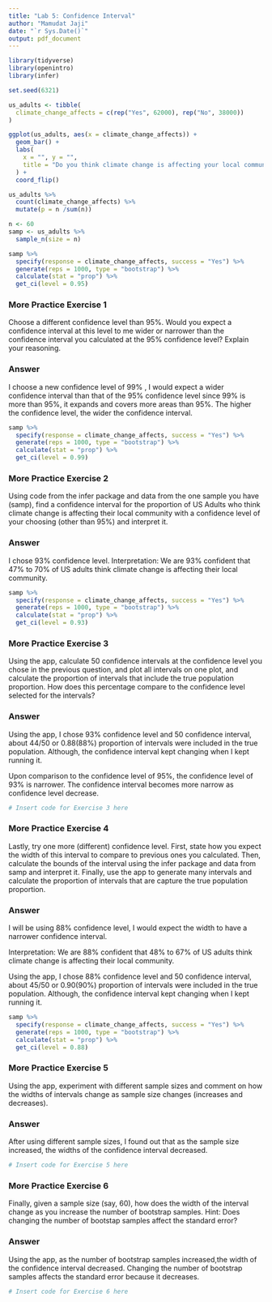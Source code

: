 ---
title: "Lab 5: Confidence Interval"
author: "Mamudat Jaji"
date: "`r Sys.Date()`"
output: pdf_document
---

```{r load-packages, message=FALSE}
library(tidyverse)
library(openintro)
library(infer)

set.seed(6321)

us_adults <- tibble(
  climate_change_affects = c(rep("Yes", 62000), rep("No", 38000))
)

ggplot(us_adults, aes(x = climate_change_affects)) +
  geom_bar() +
  labs(
    x = "", y = "",
    title = "Do you think climate change is affecting your local community?"
  ) +
  coord_flip() 

us_adults %>%
  count(climate_change_affects) %>%
  mutate(p = n /sum(n))

n <- 60
samp <- us_adults %>%
  sample_n(size = n)

samp %>%
  specify(response = climate_change_affects, success = "Yes") %>%
  generate(reps = 1000, type = "bootstrap") %>%
  calculate(stat = "prop") %>%
  get_ci(level = 0.95)
```

### More Practice Exercise 1

Choose a different confidence level than 95%. Would you expect a confidence interval at this level to me wider or narrower than the confidence interval you calculated at the 95% confidence level? Explain your reasoning.

### Answer
I choose a new confidence level of 99% , I would expect a wider confidence interval than that of the 95% confidence level since 99% is more than 95%, it expands and covers more areas than 95%. The higher the confidence level, the wider the confidence interval.

```{r}
samp %>%
  specify(response = climate_change_affects, success = "Yes") %>%
  generate(reps = 1000, type = "bootstrap") %>%
  calculate(stat = "prop") %>%
  get_ci(level = 0.99)
```


### More Practice Exercise 2

Using code from the infer package and data from the one sample you have (samp), find a confidence interval for the proportion of US Adults who think climate change is affecting their local community with a confidence level of your choosing (other than 95%) and interpret it.

### Answer
I chose 93% confidence level.
Interpretation: We are 93% confident that 47% to 70% of US adults think climate change is affecting their local community.

```{r}
samp %>%
  specify(response = climate_change_affects, success = "Yes") %>%
  generate(reps = 1000, type = "bootstrap") %>%
  calculate(stat = "prop") %>%
  get_ci(level = 0.93)
```


### More Practice Exercise 3

Using the app, calculate 50 confidence intervals at the confidence level you chose in the previous question, and plot all intervals on one plot, and calculate the proportion of intervals that include the true population proportion. How does this percentage compare to the confidence level selected for the intervals?

### Answer
Using the app, I chose 93% confidence level and 50 confidence interval, about 44/50 or 0.88(88%) proportion of intervals were included in the true population. Although, the confidence interval kept changing when I kept running it.

Upon comparison to the confidence level of 95%, the confidence level of 93% is narrower. The confidence interval becomes more narrow as confidence level decrease.

```{r}
# Insert code for Exercise 3 here
```


### More Practice Exercise 4

Lastly, try one more (different) confidence level. First, state how you expect the width of this interval to compare to previous ones you calculated. Then, calculate the bounds of the interval using the infer package and data from samp and interpret it. Finally, use the app to generate many intervals and calculate the proportion of intervals that are capture the true population proportion.

### Answer
I will be using 88% confidence level, I would expect the width to have a narrower confidence interval.

Interpretation: We are 88% confident that 48% to 67% of US adults think climate change is affecting their local community.

Using the app, I chose 88% confidence level and 50 confidence interval, about 45/50 or 0.90(90%) proportion of intervals were included in the true population. Although, the confidence interval kept changing when I kept running it.


```{r}
samp %>%
  specify(response = climate_change_affects, success = "Yes") %>%
  generate(reps = 1000, type = "bootstrap") %>%
  calculate(stat = "prop") %>%
  get_ci(level = 0.88)
```


### More Practice Exercise 5

Using the app, experiment with different sample sizes and comment on how the widths of intervals change as sample size changes (increases and decreases).

### Answer

After using different sample sizes, I found out that as the sample size increased, the widths of the confidence interval decreased.

```{r}
# Insert code for Exercise 5 here
```


### More Practice Exercise 6

Finally, given a sample size (say, 60), how does the width of the interval change as you increase the number of bootstrap samples. Hint: Does changing the number of bootstap samples affect the standard error?

### Answer

Using the app, as the number of bootstrap samples increased,the width of the confidence interval decreased. Changing the number of bootstrap samples affects the standard error because it decreases.

```{r}
# Insert code for Exercise 6 here
```
